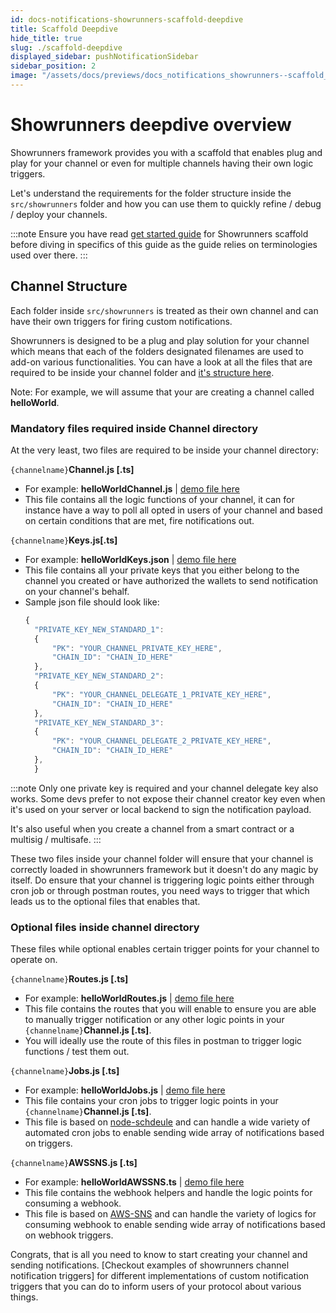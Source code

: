 ```yaml
---
id: docs-notifications-showrunners-scaffold-deepdive
title: Scaffold Deepdive
hide_title: true
slug: ./scaffold-deepdive
displayed_sidebar: pushNotificationSidebar
sidebar_position: 2
image: "/assets/docs/previews/docs_notifications_showrunners--scaffold_deepdive.png"
---
```


# Showrunners deepdive overview

Showrunners framework provides you with a scaffold that enables plug and play for your channel or even for multiple channels having their own logic triggers.

Let's understand the requirements for the folder structure inside the `src/showrunners` folder and how you can use them to quickly refine / debug / deploy your channels.

:::note
Ensure you have read [get started guide](/docs/notifications/showrunners-scaffold/get-started "Guide for getting started with Showrunners scaffold for trigger notificatons via Push protocol") for Showrunners scaffold before diving in specifics of this guide as the guide relies on terminologies used over there.
:::

<head>
  <title>
    {`Showrunners Scaffold Deepdive | Showrunners Scaffold | Push Notifications |
    Push Documentation`}
  </title>
</head>

## Channel Structure

Each folder inside `src/showrunners` is treated as their own channel and can have their own triggers for firing custom notifications.

Showrunners is designed to be a plug and play solution for your channel which means that each of the folders designated filenames are used to add-on various functionalities. You can have a look at all the files that are required to be inside your channel folder and [it's structure here](https://github.com/push-protocol/push-showrunners-framework/tree/main/src/sample_showrunners/helloWorld "Hello World channel with custom trigger using Showrunners scaffold").

Note: For example, we will assume that your are creating a channel called **helloWorld**.

### Mandatory files required inside Channel directory

At the very least, two files are required to be inside your channel directory:

`{channelname}`**Channel.js [.ts]**

- For example: **helloWorldChannel.js** | [demo file here](https://github.com/push-protocol/push-showrunners-framework/blob/main/src/sample_showrunners/helloWorld/helloWorldChannel.ts "Example file in repo for helloWorldChannel.js")
- This file contains all the logic functions of your channel, it can for instance have a way to poll all opted in users of your channel and based on certain conditions that are met, fire notifications out.

`{channelname}`**Keys.js[.ts]**

- For example: **helloWorldKeys.json** | [demo file here](https://github.com/push-protocol/push-showrunners-framework/blob/main/src/sample_showrunners/helloWorld/helloWorldKeys.json "Example file in repo for helloWorldKeys.js")
- This file contains all your private keys that you either belong to the channel you created or have authorized the wallets to send notification on your channel's behalf.
- Sample json file should look like:
  ```js
  {
    "PRIVATE_KEY_NEW_STANDARD_1":
    {
        "PK": "YOUR_CHANNEL_PRIVATE_KEY_HERE",
        "CHAIN_ID": "CHAIN_ID_HERE"
    },
    "PRIVATE_KEY_NEW_STANDARD_2":
    {
        "PK": "YOUR_CHANNEL_DELEGATE_1_PRIVATE_KEY_HERE",
        "CHAIN_ID": "CHAIN_ID_HERE"
    },
    "PRIVATE_KEY_NEW_STANDARD_3":
    {
        "PK": "YOUR_CHANNEL_DELEGATE_2_PRIVATE_KEY_HERE",
        "CHAIN_ID": "CHAIN_ID_HERE"
    },
    }
  ```

:::note
Only one private key is required and your channel delegate key also works. Some devs prefer to not expose their channel creator key even when it's used on your server or local backend to sign the notification payload.

It's also useful when you create a channel from a smart contract or a multisig / multisafe.
:::

These two files inside your channel folder will ensure that your channel is correctly loaded in showrunners framework but it doesn't do any magic by itself. Do ensure that your channel is triggering logic points either through cron job or through postman routes, you need ways to trigger that which leads us to the optional files that enables that.

### Optional files inside channel directory

These files while optional enables certain trigger points for your channel to operate on.

`{channelname}`**Routes.js [.ts]**

- For example: **helloWorldRoutes.js** | [demo file here](https://github.com/push-protocol/push-showrunners-framework/blob/main/src/sample_showrunners/helloWorld/helloWorldRoutes.ts "Example file in repo for helloWorldRoutes.js")
- This file contains the routes that you will enable to ensure you are able to manually trigger notification or any other logic points in your `{channelname}`**Channel.js [.ts]**.
- You will ideally use the route of this files in postman to trigger logic functions / test them out.

`{channelname}`**Jobs.js [.ts]**

- For example: **helloWorldJobs.js** | [demo file here](https://github.com/push-protocol/push-showrunners-framework/blob/main/src/sample_showrunners/helloWorld/helloWorldJobs.ts "Example file in repo for helloWorldJobs.js")
- This file contains your cron jobs to trigger logic points in your `{channelname}`**Channel.js [.ts]**.
- This file is based on [node-schdeule](https://github.com/node-schedule/node-schedule "Repo of node-schedule, an advance cron job library for node") and can handle a wide variety of automated cron jobs to enable sending wide array of notifications based on triggers.

`{channelname}`**AWSSNS.js [.ts]**

- For example: **helloWorldAWSSNS.ts** | [demo file here](https://github.com/push-protocol/push-showrunners-framework/blob/main/src/sample_showrunners/helloWorld/helloWorldAWSSNS.ts "Example file in repo for helloWorldAWSSNS.js")
- This file contains the webhook helpers and handle the logic points for consuming a webhook.
- This file is based on [AWS-SNS](https://aws.amazon.com/sns/ "Learn about AWS SNS") and can handle the variety of logics for consuming webhook to enable sending wide array of notifications based on webhook triggers.

Congrats, that is all you need to know to start creating your channel and sending notifications. [Checkout examples of showrunners channel notification triggers] for different implementations of custom notification triggers that you can do to inform users of your protocol about various things.
